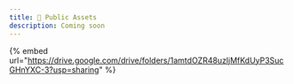 ```yaml
---
title: 📂 Public Assets
description: Coming soon
---
```


{% embed url="https://drive.google.com/drive/folders/1amtdOZR48uzljMfKdUyP3SucGHnYXC-3?usp=sharing" %}
